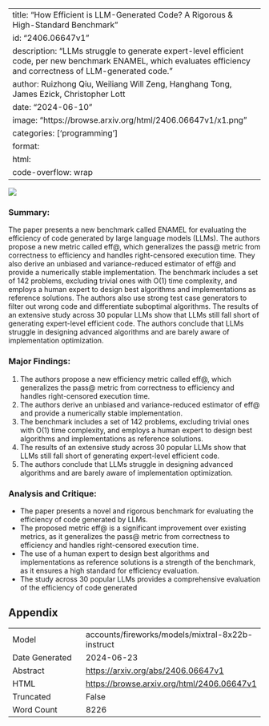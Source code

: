 
---
title: "How Efficient is LLM-Generated Code? A Rigorous & High-Standard Benchmark"
id: "2406.06647v1"
description: "LLMs struggle to generate expert-level efficient code, per new benchmark ENAMEL, which evaluates efficiency and correctness of LLM-generated code."
author: Ruizhong Qiu, Weiliang Will Zeng, Hanghang Tong, James Ezick, Christopher Lott
date: "2024-06-10"
image: "https://browse.arxiv.org/html/2406.06647v1/x1.png"
categories: ['programming']
format:
  html:
    code-overflow: wrap
---

![](https://browse.arxiv.org/html/2406.06647v1/x1.png)

### Summary:

The paper presents a new benchmark called ENAMEL for evaluating the efficiency of code generated by large language models (LLMs). The authors propose a new metric called eff@, which generalizes the pass@ metric from correctness to efficiency and handles right-censored execution time. They also derive an unbiased and variance-reduced estimator of eff@ and provide a numerically stable implementation. The benchmark includes a set of 142 problems, excluding trivial ones with O(1) time complexity, and employs a human expert to design best algorithms and implementations as reference solutions. The authors also use strong test case generators to filter out wrong code and differentiate suboptimal algorithms. The results of an extensive study across 30 popular LLMs show that LLMs still fall short of generating expert-level efficient code. The authors conclude that LLMs struggle in designing advanced algorithms and are barely aware of implementation optimization.

### Major Findings:

1. The authors propose a new efficiency metric called eff@, which generalizes the pass@ metric from correctness to efficiency and handles right-censored execution time.
2. The authors derive an unbiased and variance-reduced estimator of eff@ and provide a numerically stable implementation.
3. The benchmark includes a set of 142 problems, excluding trivial ones with O(1) time complexity, and employs a human expert to design best algorithms and implementations as reference solutions.
4. The results of an extensive study across 30 popular LLMs show that LLMs still fall short of generating expert-level efficient code.
5. The authors conclude that LLMs struggle in designing advanced algorithms and are barely aware of implementation optimization.

### Analysis and Critique:

* The paper presents a novel and rigorous benchmark for evaluating the efficiency of code generated by LLMs.
* The proposed metric eff@ is a significant improvement over existing metrics, as it generalizes the pass@ metric from correctness to efficiency and handles right-censored execution time.
* The use of a human expert to design best algorithms and implementations as reference solutions is a strength of the benchmark, as it ensures a high standard for efficiency evaluation.
* The study across 30 popular LLMs provides a comprehensive evaluation of the efficiency of code generated

## Appendix

|          |          |
|----------|----------|
| Model     | accounts/fireworks/models/mixtral-8x22b-instruct       |
| Date Generated     | 2024-06-23       |
| Abstract | [https://arxiv.org/abs/2406.06647v1](https://arxiv.org/abs/2406.06647v1)        |
| HTML     | [https://browse.arxiv.org/html/2406.06647v1](https://browse.arxiv.org/html/2406.06647v1)       |
| Truncated       | False       |
| Word Count       | 8226       |